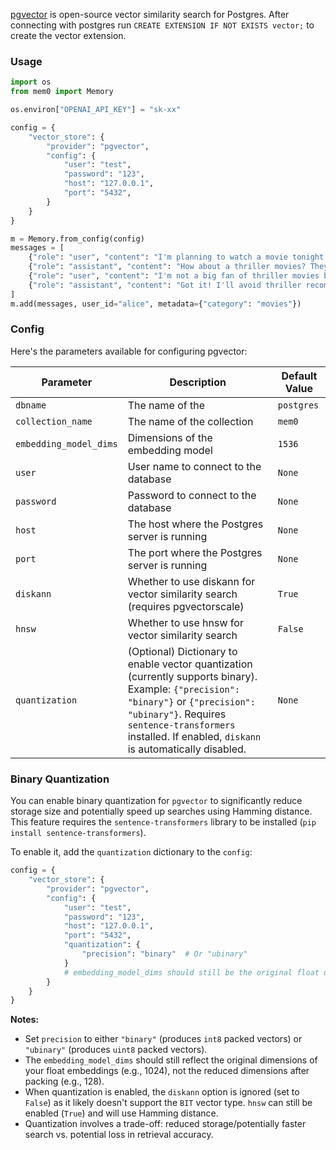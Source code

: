 [pgvector](https://github.com/pgvector/pgvector) is open-source vector similarity search for Postgres. After connecting with postgres run `CREATE EXTENSION IF NOT EXISTS vector;` to create the vector extension.

### Usage

```python
import os
from mem0 import Memory

os.environ["OPENAI_API_KEY"] = "sk-xx"

config = {
    "vector_store": {
        "provider": "pgvector",
        "config": {
            "user": "test",
            "password": "123",
            "host": "127.0.0.1",
            "port": "5432",
        }
    }
}

m = Memory.from_config(config)
messages = [
    {"role": "user", "content": "I'm planning to watch a movie tonight. Any recommendations?"},
    {"role": "assistant", "content": "How about a thriller movies? They can be quite engaging."},
    {"role": "user", "content": "I'm not a big fan of thriller movies but I love sci-fi movies."},
    {"role": "assistant", "content": "Got it! I'll avoid thriller recommendations and suggest sci-fi movies in the future."}
]
m.add(messages, user_id="alice", metadata={"category": "movies"})
```

### Config

Here's the parameters available for configuring pgvector:

| Parameter | Description | Default Value |
| --- | --- | --- |
| `dbname` | The name of the  | `postgres` |
| `collection_name` | The name of the collection | `mem0` |
| `embedding_model_dims` | Dimensions of the embedding model | `1536` |
| `user` | User name to connect to the database | `None` |
| `password` | Password to connect to the database | `None` |
| `host` | The host where the Postgres server is running | `None` |
| `port` | The port where the Postgres server is running | `None` |
| `diskann` | Whether to use diskann for vector similarity search (requires pgvectorscale) | `True` |
| `hnsw` | Whether to use hnsw for vector similarity search | `False` |
| `quantization` | (Optional) Dictionary to enable vector quantization (currently supports binary). Example: `{"precision": "binary"}` or `{"precision": "ubinary"}`. Requires `sentence-transformers` installed. If enabled, `diskann` is automatically disabled. | `None` |

### Binary Quantization

You can enable binary quantization for `pgvector` to significantly reduce storage size and potentially speed up searches using Hamming distance. This feature requires the `sentence-transformers` library to be installed (`pip install sentence-transformers`).

To enable it, add the `quantization` dictionary to the `config`:

```python
config = {
    "vector_store": {
        "provider": "pgvector",
        "config": {
            "user": "test",
            "password": "123",
            "host": "127.0.0.1",
            "port": "5432",
            "quantization": {
                "precision": "binary"  # Or "ubinary"
            }
            # embedding_model_dims should still be the original float dimension (e.g., 1024)
        }
    }
}
```

**Notes:**

*   Set `precision` to either `"binary"` (produces `int8` packed vectors) or `"ubinary"` (produces `uint8` packed vectors).
*   The `embedding_model_dims` should still reflect the original dimensions of your float embeddings (e.g., 1024), not the reduced dimensions after packing (e.g., 128).
*   When quantization is enabled, the `diskann` option is ignored (set to `False`) as it likely doesn't support the `BIT` vector type. `hnsw` can still be enabled (`True`) and will use Hamming distance.
*   Quantization involves a trade-off: reduced storage/potentially faster search vs. potential loss in retrieval accuracy.